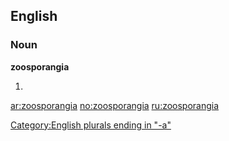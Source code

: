 ==English==

===Noun===
'''zoosporangia'''

# {{plural of|[[zoosporangium]]}}

[[Category:English plurals ending in "-a"]]

[[ar:zoosporangia]]
[[no:zoosporangia]]
[[ru:zoosporangia]]